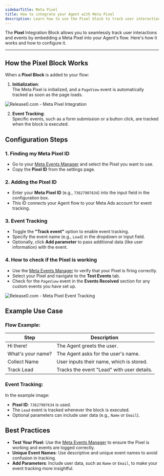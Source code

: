 ```yaml
---
sidebarTitle: Meta Pixel
title: How to integrate your Agent with Meta Pixel
description: Learn how to use the Pixel block to track user interactions and events with Meta Pixel in your chatbot agents.
---
```


The **Pixel** Integration Block allows you to seamlessly track user interactions and events by embedding a Meta Pixel into your Agent's flow. Here's how it works and how to configure it.

---

## **How the Pixel Block Works**

When a **Pixel Block** is added to your flow:

1. **Initialization**:  
   The Meta Pixel is initialized, and a `PageView` event is automatically tracked as soon as the page loads.

<Frame style={{ maxWidth: '600px' }}>
  <img src="/images//blocks/integrations/meta-pixel/meta-pixel-config.png" alt="Release0.com - Meta Pixel Integration" />
</Frame>
   
2. **Event Tracking**:  
   Specific events, such as a form submission or a button click, are tracked when the block is executed.

## **Configuration Steps**

### 1. **Finding my Meta Pixel ID**
   - Go to your [Meta Events Manager](https://www.facebook.com/events_manager/) and select the Pixel you want to use.
   - Copy the **Pixel ID** from the settings page.

### 2. **Adding the Pixel ID**
   - Enter your **Meta Pixel ID** (e.g., `73627907634`) into the input field in the configuration box.
   - This ID connects your Agent flow to your Meta Ads account for event tracking.

### 3. **Event Tracking**
   - Toggle the **"Track event"** option to enable event tracking.
   - Specify the event name (e.g., `Lead`) in the dropdown or input field. 
   - Optionally, click **Add parameter** to pass additional data (like user information) with the event.


### 4. **How to check if the Pixel is working**
   - Use the [Meta Events Manager](https://www.facebook.com/events_manager/) to verify that your Pixel is firing correctly.
   - Select your Pixel and navigate to the **Test Events** tab.
   - Check for the `PageView` event in the **Events Received** section for any custom events you have set up.

<Frame style={{ maxWidth: '800px' }}>
     <img src="/images//blocks/integrations/meta-pixel/meta-pixel-events.png" alt="Release0.com - Meta Pixel Event Tracking" />
   </Frame> 

## **Example Use Case**

### Flow Example:
| Step       | Description                                 |
|------------|---------------------------------------------|
| Hi there!  | The Agent greets the user.                 |
| What's your name? | The Agent asks for the user's name.  |
| Collect Name | User inputs their name, which is stored.  |
| Track Lead  | Tracks the event "Lead" with user details. |

### Event Tracking:
In the example image:
- **Pixel ID**: `73627907634` is used.
- The `Lead` event is tracked whenever the block is executed.
- Optional parameters can include user data (e.g., `Name` or `Email`).


## **Best Practices**

- **Test Your Pixel**: Use the [Meta Events Manager](https://www.facebook.com/events_manager/) to ensure the Pixel is working and events are logged correctly.
- **Unique Event Names**: Use descriptive and unique event names to avoid confusion in tracking.
- **Add Parameters**: Include user data, such as `Name` or `Email`, to make your event tracking more insightful.